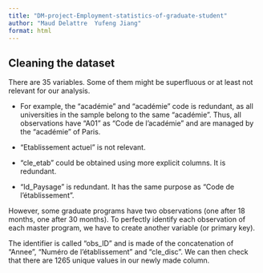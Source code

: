 ```yaml
---
title: "DM-project-Employment-statistics-of-graduate-student"
author: "Maud Delattre  Yufeng Jiang"
format: html
---
```


## Cleaning the dataset

There are 35 variables. Some of them might be superfluous or at least not relevant for our analysis.

-   For example, the "académie" and "académie" code is redundant, as all universities in the sample belong to the same "académie". Thus, all observations have "A01" as "Code de l'académie" and are managed by the "académie" of Paris.

-   "Etablissement actuel" is not relevant.

-   "cle_etab" could be obtained using more explicit columns. It is redundant.

-   "Id_Paysage" is redundant. It has the same purpose as "Code de l'établissement".

However, some graduate programs have two observations (one after 18 months, one after 30 months). To perfectly identify each observation of each master program, we have to create another variable (or primary key).

The identifier is called "obs_ID" and is made of the concatenation of "Annee", "Numéro de l'établissement" and "cle_disc". We can then check that there are 1265 unique values in our newly made column.
